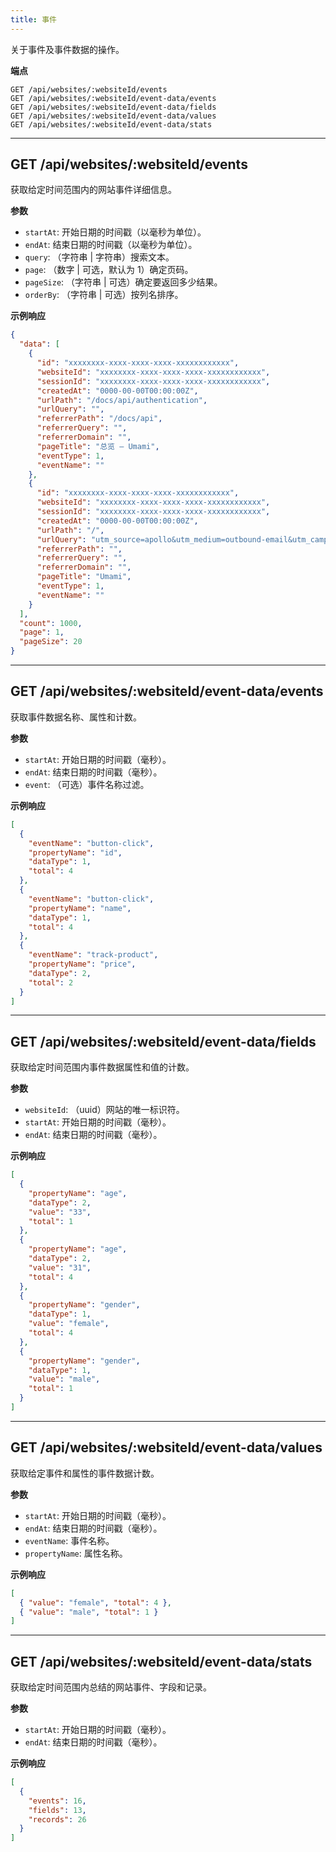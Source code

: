 ```yaml
---
title: 事件
---
```


关于事件及事件数据的操作。

**端点**

```text
GET /api/websites/:websiteId/events
GET /api/websites/:websiteId/event-data/events
GET /api/websites/:websiteId/event-data/fields
GET /api/websites/:websiteId/event-data/values
GET /api/websites/:websiteId/event-data/stats
```

---

## GET /api/websites/:websiteId/events

获取给定时间范围内的网站事件详细信息。

**参数**

- `startAt`: 开始日期的时间戳（以毫秒为单位）。
- `endAt`: 结束日期的时间戳（以毫秒为单位）。
- `query`: （字符串 | 字符串）搜索文本。
- `page`: （数字 | 可选，默认为 1）确定页码。
- `pageSize`: （字符串 | 可选）确定要返回多少结果。
- `orderBy`: （字符串 | 可选）按列名排序。

**示例响应**

```json
{
  "data": [
    {
      "id": "xxxxxxxx-xxxx-xxxx-xxxx-xxxxxxxxxxxx",
      "websiteId": "xxxxxxxx-xxxx-xxxx-xxxx-xxxxxxxxxxxx",
      "sessionId": "xxxxxxxx-xxxx-xxxx-xxxx-xxxxxxxxxxxx",
      "createdAt": "0000-00-00T00:00:00Z",
      "urlPath": "/docs/api/authentication",
      "urlQuery": "",
      "referrerPath": "/docs/api",
      "referrerQuery": "",
      "referrerDomain": "",
      "pageTitle": "总览 – Umami",
      "eventType": 1,
      "eventName": ""
    },
    {
      "id": "xxxxxxxx-xxxx-xxxx-xxxx-xxxxxxxxxxxx",
      "websiteId": "xxxxxxxx-xxxx-xxxx-xxxx-xxxxxxxxxxxx",
      "sessionId": "xxxxxxxx-xxxx-xxxx-xxxx-xxxxxxxxxxxx",
      "createdAt": "0000-00-00T00:00:00Z",
      "urlPath": "/",
      "urlQuery": "utm_source=apollo&utm_medium=outbound-email&utm_campaign=founders",
      "referrerPath": "",
      "referrerQuery": "",
      "referrerDomain": "",
      "pageTitle": "Umami",
      "eventType": 1,
      "eventName": ""
    }
  ],
  "count": 1000,
  "page": 1,
  "pageSize": 20
}
```

---

## GET /api/websites/:websiteId/event-data/events

获取事件数据名称、属性和计数。

**参数**

- `startAt`: 开始日期的时间戳（毫秒）。
- `endAt`: 结束日期的时间戳（毫秒）。
- `event`: （可选）事件名称过滤。

**示例响应**

```json
[
  {
    "eventName": "button-click",
    "propertyName": "id",
    "dataType": 1,
    "total": 4
  },
  {
    "eventName": "button-click",
    "propertyName": "name",
    "dataType": 1,
    "total": 4
  },
  {
    "eventName": "track-product",
    "propertyName": "price",
    "dataType": 2,
    "total": 2
  }
]
```

---

## GET /api/websites/:websiteId/event-data/fields

获取给定时间范围内事件数据属性和值的计数。

**参数**

- `websiteId`: （uuid）网站的唯一标识符。
- `startAt`: 开始日期的时间戳（毫秒）。
- `endAt`: 结束日期的时间戳（毫秒）。

**示例响应**

```json
[
  {
    "propertyName": "age",
    "dataType": 2,
    "value": "33",
    "total": 1
  },
  {
    "propertyName": "age",
    "dataType": 2,
    "value": "31",
    "total": 4
  },
  {
    "propertyName": "gender",
    "dataType": 1,
    "value": "female",
    "total": 4
  },
  {
    "propertyName": "gender",
    "dataType": 1,
    "value": "male",
    "total": 1
  }
]
```

---

## GET /api/websites/:websiteId/event-data/values

获取给定事件和属性的事件数据计数。

**参数**

- `startAt`: 开始日期的时间戳（毫秒）。
- `endAt`: 结束日期的时间戳（毫秒）。
- `eventName`: 事件名称。
- `propertyName`: 属性名称。

**示例响应**

```json
[
  { "value": "female", "total": 4 },
  { "value": "male", "total": 1 }
]
```

---

## GET /api/websites/:websiteId/event-data/stats

获取给定时间范围内总结的网站事件、字段和记录。

**参数**

- `startAt`: 开始日期的时间戳（毫秒）。
- `endAt`: 结束日期的时间戳（毫秒）。

**示例响应**

```json
[
  {
    "events": 16,
    "fields": 13,
    "records": 26
  }
]
```